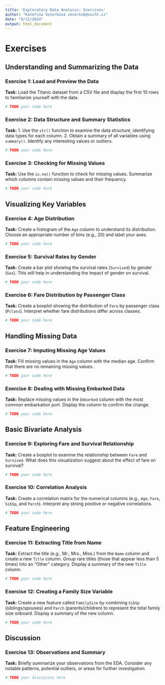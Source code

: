 ```yaml
---
title: 'Exploratory Data Analysis: Exercises'
author: "Kateřina Večerková vecerkok@vscht.cz"
date: "9/12/2024"
output: html_document
---
```


# Exercises

## Understanding and Summarizing the Data

### Exercise 1: Load and Preview the Data

**Task:** Load the Titanic dataset from a CSV file and display the first 10 rows to familiarize yourself with the data.

```r
# TODO your code here
```

### Exercise 2: Data Structure and Summary Statistics

**Task:** 
1. Use the `str()` function to examine the data structure, identifying data types for each column.
2. Obtain a summary of all variables using `summary()`. Identify any interesting values or outliers.

```r
# TODO your code here
```

### Exercise 3: Checking for Missing Values

**Task:** Use the `is.na()` function to check for missing values. Summarize which columns contain missing values and their frequency.

```r
# TODO your code here
```

## Visualizing Key Variables

### Exercise 4: Age Distribution

**Task:** Create a histogram of the `Age` column to understand its distribution. Choose an appropriate number of bins (e.g., 20) and label your axes.

```r
# TODO your code here
```

### Exercise 5: Survival Rates by Gender

**Task:** Create a bar plot showing the survival rates (`Survived`) by gender (`Sex`). This will help in understanding the impact of gender on survival.

```r
# TODO your code here
```

### Exercise 6: Fare Distribution by Passenger Class

**Task:** Create a boxplot showing the distribution of `Fare` by passenger class (`Pclass`). Interpret whether fare distributions differ across classes.

```r
# TODO your code here
```

## Handling Missing Data

### Exercise 7: Imputing Missing Age Values

**Task:** Fill missing values in the `Age` column with the median age. Confirm that there are no remaining missing values.

```r
# TODO your code here
```

### Exercise 8: Dealing with Missing Embarked Data

**Task:** Replace missing values in the `Embarked` column with the most common embarkation port. Display the column to confirm the change.

```r
# TODO your code here
```

## Basic Bivariate Analysis

### Exercise 9: Exploring Fare and Survival Relationship

**Task:** Create a boxplot to examine the relationship between `Fare` and `Survived`. What does this visualization suggest about the effect of fare on survival?

```r
# TODO your code here
```

### Exercise 10: Correlation Analysis

**Task:** Create a correlation matrix for the numerical columns (e.g., `Age`, `Fare`, `SibSp`, and `Parch`). Interpret any strong positive or negative correlations.

```r
# TODO your code here
```

## Feature Engineering

### Exercise 11: Extracting Title from Name

**Task:** Extract the title (e.g., Mr., Mrs., Miss.) from the `Name` column and create a new `Title` column. Group rare titles (those that appear less than 5 times) into an "Other" category. Display a summary of the new `Title` column.

```r
# TODO your code here
```

### Exercise 12: Creating a Family Size Variable

**Task:** Create a new feature called `FamilySize` by combining `SibSp` (siblings/spouses) and `Parch` (parents/children) to represent the total family size onboard. Display a summary of the new column.

```r
# TODO your code here
```

## Discussion

### Exercise 13: Observations and Summary

**Task:** Briefly summarize your observations from the EDA. Consider any notable patterns, potential outliers, or areas for further investigation.

```r
# TODO your discussion here
```
